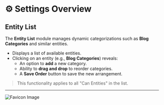# ⚙️ Settings Overview

## Entity List

The **Entity List** module manages dynamic categorizations such as **Blog Categories** and similar entities.

- Displays a list of available entities.
- Clicking on an entity (e.g., **Blog Categories**) reveals:
  - An option to **add** a new category.
  - Ability to **drag and drop** to reorder categories.
  - A **Save Order** button to save the new arrangement.

> This functionality applies to all "Can Entities" in the list.

---

![Favicon Image](/images/setups/entitylist.png)
